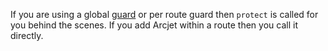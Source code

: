 If you are using a global [guard](https://docs.nestjs.com/guards) or per route
guard then `protect` is called for you behind the scenes. If you add Arcjet
within a route then you call it directly.
